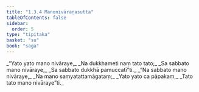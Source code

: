 ```yaml
---
title: "1.3.4 Manonivāraṇasutta"
tableOfContents: false
sidebar:
  order: 5
type: "tipitaka"
basket: "su"
book: "saga"
---
```



<DynamicBreadcrumb />

<Division number="24" book="saga">

<Paragraph number="105" type="verses" book="saga">
_“Yato yato mano nivāraye,_  
_Na dukkhameti naṃ tato tato;_  
_Sa sabbato mano nivāraye,_  
_Sa sabbato dukkhā pamuccatī”ti._  

</Paragraph>

<Paragraph number="106" type="verses" book="saga">
_“Na sabbato mano nivāraye,_  
_Na mano saṃyatattamāgataṃ;_  
_Yato yato ca pāpakaṃ,_  
_Tato tato mano nivāraye”ti._
</Paragraph>
</Division>